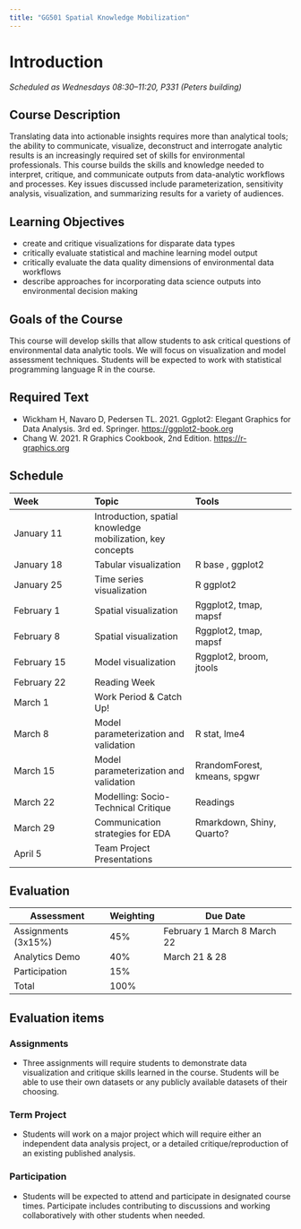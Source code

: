 ```yaml
---
title: "GG501 Spatial Knowledge Mobilization"
---
```


# Introduction

*Scheduled as Wednesdays 08:30–11:20, P331 (Peters building)*


## Course Description

Translating data into actionable insights requires more than analytical tools; the ability to communicate, visualize, deconstruct and interrogate analytic results is an increasingly required set of skills for environmental professionals. This course builds the skills and knowledge needed to interpret, critique, and communicate outputs from data-analytic workflows and processes. Key issues discussed include parameterization, sensitivity analysis, visualization, and summarizing results for a variety of audiences.


## Learning Objectives
  * create and critique visualizations for disparate data types
  * critically evaluate statistical and machine learning model output
  * critically evaluate the data quality dimensions of environmental data workflows
  * describe approaches for incorporating data science outputs into environmental decision making


## Goals of the Course
This course will develop skills that allow students to ask critical questions of environmental data analytic tools. We will focus on visualization and model assessment techniques. Students will be expected to work with statistical programming language R in the course.


## Required Text
  * Wickham H, Navaro D, Pedersen TL. 2021. Ggplot2: Elegant Graphics for Data Analysis. 3rd ed. Springer. <https://ggplot2-book.org>
  * Chang W. 2021. R Graphics Cookbook, 2nd Edition. <https://r-graphics.org>


## Schedule

|Week         |Topic                                |Tools|
|:---         |:----                                |:----|
|January 11	  |Introduction, spatial knowledge mobilization, key concepts|
|January 18	  |Tabular visualization	              |R base , ggplot2|
|January 25	  |Time series visualization          	|R ggplot2|
|February 1	  |Spatial visualization              	|Rggplot2, tmap, mapsf|
|February 8  	|Spatial visualization	              |Rggplot2, tmap, mapsf|
|February 15	|Model visualization	                |Rggplot2, broom, jtools|
|February 22	|Reading Week|
|March 1    	|Work Period & Catch Up!
|March 8    	|Model parameterization and validation	|R stat, lme4|
|March 15    	|Model parameterization and validation	|RrandomForest, kmeans, spgwr|
|March 22    	|Modelling: Socio-Technical Critique	|Readings|
|March 29    	|Communication strategies for EDA	    |Rmarkdown, Shiny, Quarto?|
|April 5    	|Team Project Presentations|


## Evaluation

| Assessment          	| Weighting 	| Due Date                    	|
|---------------------	|-----------	|-----------------------------	|
| Assignments (3x15%) 	| 45%       	| February 1 March 8 March 22 	|
| Analytics Demo      	| 40%       	| March 21 & 28               	|
| Participation       	| 15%       	|                             	|
| Total               	| 100%      	|                             	|


## Evaluation items

### Assignments
  * Three assignments will require students to demonstrate data visualization and critique skills learned in the course. Students will be able to use their own datasets or any publicly available datasets of their choosing.

### Term Project
  * Students will work on a major project which will require either an independent data analysis project, or a detailed critique/reproduction of an existing published analysis.

### Participation
  * Students will be expected to attend and participate in designated course times. Participate includes contributing to discussions and working collaboratively with other students when needed.
